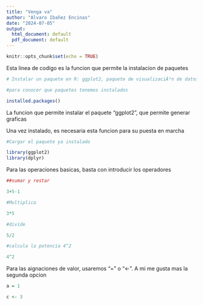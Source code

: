 ---
title: "Venga va"
author: "Alvaro Ibañez Encinas"
date: "2024-07-05"
output:
  html_document: default
  pdf_document: default
---

```{r setup, include=FALSE}
knitr::opts_chunk$set(echo = TRUE)
```

Esta linea de codigo es la funcion que permite la instalacion de paquetes

```{r}
# Instalar un paquete en R: ggplot2, paquete de visualizaciÃ³n de datos y dplyr paquete de manipulacion de datos

#para conocer que paquetes tenemos instalados

installed.packages()
```

La funcion que permite instalar el paquete "ggplot2", que permite generar graficas

Una vez instalado, es necesaria esta funcion para su puesta en marcha

```{r}
#Cargar el paquete ya instalado

library(ggplot2)
library(dplyr)
```

Para las operaciones basicas, basta con introducir los operadores

```{r}
##sumar y restar

3+5-1

#Multiplica

3*5

#divide

5/2

#calcula la potencia 4^2

4^2

```

Para las aignaciones de valor, usaremos "=" o "\<-". A mi me gusta mas la segunda opcion

```{r}
a = 1

c <- 3

```

